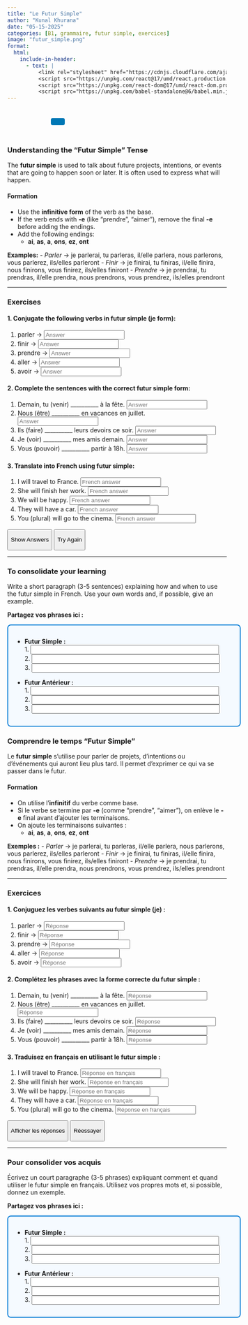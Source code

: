 ```yaml
---
title: "Le Futur Simple"
author: "Kunal Khurana"
date: "05-15-2025"
categories: [B1, grammaire, futur simple, exercices]
image: "futur_simple.png"
format:
  html:
    include-in-header:
      - text: |
          <link rel="stylesheet" href="https://cdnjs.cloudflare.com/ajax/libs/font-awesome/6.0.0/css/all.min.css">
          <script src="https://unpkg.com/react@17/umd/react.production.min.js"></script>
          <script src="https://unpkg.com/react-dom@17/umd/react-dom.production.min.js"></script>
          <script src="https://unpkg.com/babel-standalone@6/babel.min.js"></script>
---
```


::: {style="text-align: left; padding: 10px;"}
<a href="mailto:frenchwithkunal@gmail.com" target="_blank" style="margin: 0 10px; color: #000;"><i class="fas fa-envelope fa-lg"></i></a> <a href="https://www.instagram.com/frenchwithkunal" target="_blank" style="margin: 0 10px; color: #E1306C;"><i class="fab fa-instagram fa-lg"></i></a> <a href="https://frenchwithkunal.ca" target="_blank" style="margin: 0 10px; color: #0077b5;"><i class="fas fa-globe fa-lg"></i></a> <a href="https://whatsapp.com/channel/0029Vb57n2e7dmegpjYpyi3V" target="_blank" style="margin: 0 10px; color: #25D366;"><i class="fab fa-whatsapp fa-lg"></i></a> <button onclick="copyLink()" style="background-color: #0077b5; color: white; padding: 8px 16px; border: none; border-radius: 4px; cursor: pointer; margin-left: 10px;"> <i class="fas fa-copy"></i> </button> [Link copied!]{#copy-message style="margin-left: 10px; color: green; display: none;"}
:::

::: {#react-root}
:::

```{=html}
<script type="text/babel">
 const ProfilePage = () => {
  const { useState, useEffect } = React;
  const [redirectCounter, setRedirectCounter] = useState(4);
  const [isRedirecting, setIsRedirecting] = useState(false);

  const isFrench = document.documentElement.lang === "fr";

  const translations = {
    noAccess: isFrench 
      ? "Vous n'avez pas accès à cette page. Si vous pensez que vous avez accès, veuillez <a href='https://frenchwithkunal.ca/login.html'>vous connecter</a>."
      : "You don't have access to this page. If you think you have, kindly <a href='https://frenchwithkunal.ca/login.html'>login</a>.",
    subscribe: isFrench
      ? "Veuillez vous abonner pour obtenir l'accès."
      : "Please subscribe to gain access.",
    redirecting: isFrench
      ? `Redirection vers la page d'abonnement dans ${redirectCounter} secondes...`
      : `Redirecting to subscription page in ${redirectCounter} seconds...`
  };

  const refreshToken = async () => {
    const storedRefreshToken = localStorage.getItem("refreshToken");

    if (!storedRefreshToken) {
      window.location.href = "/login.html";
      return null;
    }

    try {
      const response = await fetch("https://frenchwithkunal-cdf6ea3f88ce.herokuapp.com/api/v1/auth/refresh-token", {
        method: "POST",
        headers: {
          "Content-Type": "application/json",
        },
        body: JSON.stringify({ refreshToken: storedRefreshToken }),
      });

      if (!response.ok) {
        localStorage.removeItem("accessToken");
        localStorage.removeItem("refreshToken");
        window.location.href = "/login.html";
        return null;
      }

      const data = await response.json();
      localStorage.setItem("accessToken", data.accessToken);
      return data.accessToken;
    } catch (error) {
      localStorage.removeItem("accessToken");
      localStorage.removeItem("refreshToken");
      window.location.href = "/login.html";
      return null;
    }
  };

  const fetchWithAuth = async (url, options = {}) => {
    let accessToken = localStorage.getItem("accessToken");

    options.headers = {
      ...options.headers,
      Authorization: `Bearer ${accessToken}`,
      "Content-Type": "application/json",
    };

    let response = await fetch(url, options);

    if (response.status === 401) {
      console.log("Access token expired, attempting to refresh...");

      // Refresh token
      accessToken = await refreshToken();

      if (!accessToken) return null;

      options.headers.Authorization = `Bearer ${accessToken}`;
      response = await fetch(url, options);
    }

    return response.json();
  };

  const showNoAccessMessage = () => {
    setIsRedirecting(true);
    
    const noAccessMessage = `
      <div style="text-align: center; padding: 20px;">
        <h2>${translations.noAccess}</h2>
        <p>${translations.subscribe}</p>
        <p>${translations.redirecting}</p>
      </div>
    `;
    document.body.innerHTML = noAccessMessage;
    
    // Start countdown and redirect
    const redirectInterval = setInterval(() => {
      setRedirectCounter((prev) => {
        const newCounter = prev - 1;
        if (newCounter <= 0) {
          clearInterval(redirectInterval);
          window.location.href = "https://frenchwithkunal.ca/payment.html";
        }
        
        // Update the countdown text
        const countdownElement = document.querySelector('p:last-child');
        if (countdownElement) {
          countdownElement.textContent = isFrench
            ? `Redirection vers la page d'abonnement dans ${newCounter} secondes...`
            : `Redirecting to subscription page in ${newCounter} seconds...`;
        }
        
        return newCounter;
      });
    }, 1000);
  };

  useEffect(() => {
    const storedToken = localStorage.getItem('accessToken');

    if(!storedToken) {
      showNoAccessMessage();
    } else {
      const fetchData = async() => {
        const data = await fetchWithAuth("https://frenchwithkunal-cdf6ea3f88ce.herokuapp.com/api/v1/auth/me", {
          method: "POST",
        });

        if (data && data.data && data.data.hasAccess) {
          console.log(data);
        } else {
          showNoAccessMessage();
        }
      };
      fetchData();
    }
  }, []);

  return (
    <div></div>
  );
};

ReactDOM.render(
  <ProfilePage />,
  document.getElementById('react-root')
);
 </script>
```
::::: {.content-visible when-profile="english"}
### Understanding the "Futur Simple" Tense

The **futur simple** is used to talk about future projects, intentions, or events that are going to happen soon or later. It is often used to express what will happen.

#### Formation

-   Use the **infinitive form** of the verb as the base.
-   If the verb ends with **-e** (like "prendre", "aimer"), remove the final **-e** before adding the endings.
-   Add the following endings:
    -   **ai**, **as**, **a**, **ons**, **ez**, **ont**

**Examples:** - *Parler* → je parlerai, tu parleras, il/elle parlera, nous parlerons, vous parlerez, ils/elles parleront - *Finir* → je finirai, tu finiras, il/elle finira, nous finirons, vous finirez, ils/elles finiront - *Prendre* → je prendrai, tu prendras, il/elle prendra, nous prendrons, vous prendrez, ils/elles prendront

------------------------------------------------------------------------

### Exercises

#### 1. Conjugate the following verbs in futur simple (je form):

1.  parler → <input type="text" placeholder="Answer" oninput="checkAnswer(this, 'parlerai')">
2.  finir → <input type="text" placeholder="Answer" oninput="checkAnswer(this, 'finirai')">
3.  prendre → <input type="text" placeholder="Answer" oninput="checkAnswer(this, 'prendrai')">
4.  aller → <input type="text" placeholder="Answer" oninput="checkAnswer(this, 'irai')">
5.  avoir → <input type="text" placeholder="Answer" oninput="checkAnswer(this, 'aurai')">

#### 2. Complete the sentences with the correct futur simple form:

1.  Demain, tu (venir) \_\_\_\_\_\_\_\_\_\_ à la fête. <input type="text" placeholder="Answer" oninput="checkAnswer(this, 'viendras')">
2.  Nous (être) \_\_\_\_\_\_\_\_\_\_ en vacances en juillet. <input type="text" placeholder="Answer" oninput="checkAnswer(this, 'serons')">
3.  Ils (faire) \_\_\_\_\_\_\_\_\_\_ leurs devoirs ce soir. <input type="text" placeholder="Answer" oninput="checkAnswer(this, 'feront')">
4.  Je (voir) \_\_\_\_\_\_\_\_\_\_ mes amis demain. <input type="text" placeholder="Answer" oninput="checkAnswer(this, 'verrai')">
5.  Vous (pouvoir) \_\_\_\_\_\_\_\_\_\_ partir à 18h. <input type="text" placeholder="Answer" oninput="checkAnswer(this, 'pourrez')">

#### 3. Translate into French using futur simple:

1.  I will travel to France. <input type="text" placeholder="French answer" oninput="checkAnswer(this, 'Je voyagerai en France')">
2.  She will finish her work. <input type="text" placeholder="French answer" oninput="checkAnswer(this, 'Elle finira son travail')">
3.  We will be happy. <input type="text" placeholder="French answer" oninput="checkAnswer(this, 'Nous serons heureux')">
4.  They will have a car. <input type="text" placeholder="French answer" oninput="checkAnswer(this, 'Ils auront une voiture')">
5.  You (plural) will go to the cinema. <input type="text" placeholder="French answer" oninput="checkAnswer(this, 'Vous irez au cinéma')">

<button onclick="showAnswers()">

Show Answers

</button>

<button onclick="refreshPage()">

Try Again

</button>

------------------------------------------------------------------------

### To consolidate your learning

Write a short paragraph (3-5 sentences) explaining how and when to use the futur simple in French. Use your own words and, if possible, give an example.

:::: callout-note
**Partagez vos phrases ici :**\

::: {style="width:100%;padding:1em;border:2px solid #0078D4;border-radius:8px;background:#f5faff;"}
<ul>

<li><strong>Futur Simple :</strong> <br> 1. <input type="text" style="width:90%;" /><br> 2. <input type="text" style="width:90%;" /><br> 3. <input type="text" style="width:90%;" /></li>

<li style="margin-top:1em;">

<strong>Futur Antérieur :</strong> <br> 1. <input type="text" style="width:90%;" /><br> 2. <input type="text" style="width:90%;" /><br> 3. <input type="text" style="width:90%;" />

</li>

</ul>

```{=html}
<script>
function checkAnswer(input, correctAnswer) {
    const span = input.nextElementSibling;
    if (input.value.trim().toLowerCase() === correctAnswer.toLowerCase()) {
        span.textContent = "✓ Correct";
        span.style.color = "green";
    } else {
        span.textContent = "";
    }
}

function showAnswers() {
    document.querySelectorAll('input[type="text"]').forEach(el => {
        const correct = el.getAttribute('oninput')?.match(/'([^']+)'/)?.[1];
        if (correct) {
            const span = el.nextElementSibling;
            span.textContent = `Réponse : ${correct}`;
            span.style.color = "blue";
        }
    });
}

function refreshPage() {
    location.reload();
}
</script>
```
:::
::::
:::::

::::: {.content-visible when-profile="french"}
### Comprendre le temps "Futur Simple"

Le **futur simple** s'utilise pour parler de projets, d'intentions ou d'événements qui auront lieu plus tard. Il permet d'exprimer ce qui va se passer dans le futur.

#### Formation

-   On utilise l’**infinitif** du verbe comme base.
-   Si le verbe se termine par **-e** (comme "prendre", "aimer"), on enlève le **-e** final avant d’ajouter les terminaisons.
-   On ajoute les terminaisons suivantes :
    -   **ai**, **as**, **a**, **ons**, **ez**, **ont**

**Exemples :** - *Parler* → je parlerai, tu parleras, il/elle parlera, nous parlerons, vous parlerez, ils/elles parleront - *Finir* → je finirai, tu finiras, il/elle finira, nous finirons, vous finirez, ils/elles finiront - *Prendre* → je prendrai, tu prendras, il/elle prendra, nous prendrons, vous prendrez, ils/elles prendront

------------------------------------------------------------------------

### Exercices

#### 1. Conjuguez les verbes suivants au futur simple (je) :

1.  parler → <input type="text" placeholder="Réponse" oninput="checkAnswer(this, 'parlerai')">
2.  finir → <input type="text" placeholder="Réponse" oninput="checkAnswer(this, 'finirai')">
3.  prendre → <input type="text" placeholder="Réponse" oninput="checkAnswer(this, 'prendrai')">
4.  aller → <input type="text" placeholder="Réponse" oninput="checkAnswer(this, 'irai')">
5.  avoir → <input type="text" placeholder="Réponse" oninput="checkAnswer(this, 'aurai')">

#### 2. Complétez les phrases avec la forme correcte du futur simple :

1.  Demain, tu (venir) \_\_\_\_\_\_\_\_\_\_ à la fête. <input type="text" placeholder="Réponse" oninput="checkAnswer(this, 'viendras')">
2.  Nous (être) \_\_\_\_\_\_\_\_\_\_ en vacances en juillet. <input type="text" placeholder="Réponse" oninput="checkAnswer(this, 'serons')">
3.  Ils (faire) \_\_\_\_\_\_\_\_\_\_ leurs devoirs ce soir. <input type="text" placeholder="Réponse" oninput="checkAnswer(this, 'feront')">
4.  Je (voir) \_\_\_\_\_\_\_\_\_\_ mes amis demain. <input type="text" placeholder="Réponse" oninput="checkAnswer(this, 'verrai')">
5.  Vous (pouvoir) \_\_\_\_\_\_\_\_\_\_ partir à 18h. <input type="text" placeholder="Réponse" oninput="checkAnswer(this, 'pourrez')">

#### 3. Traduisez en français en utilisant le futur simple :

1.  I will travel to France. <input type="text" placeholder="Réponse en français" oninput="checkAnswer(this, 'Je voyagerai en France')">
2.  She will finish her work. <input type="text" placeholder="Réponse en français" oninput="checkAnswer(this, 'Elle finira son travail')">
3.  We will be happy. <input type="text" placeholder="Réponse en français" oninput="checkAnswer(this, 'Nous serons heureux')">
4.  They will have a car. <input type="text" placeholder="Réponse en français" oninput="checkAnswer(this, 'Ils auront une voiture')">
5.  You (plural) will go to the cinema. <input type="text" placeholder="Réponse en français" oninput="checkAnswer(this, 'Vous irez au cinéma')">

<button onclick="showAnswers()">

Afficher les réponses

</button>

<button onclick="refreshPage()">

Réessayer

</button>

------------------------------------------------------------------------

### Pour consolider vos acquis

Écrivez un court paragraphe (3-5 phrases) expliquant comment et quand utiliser le futur simple en français. Utilisez vos propres mots et, si possible, donnez un exemple.

:::: callout-note
**Partagez vos phrases ici :**\

::: {style="width:100%;padding:1em;border:2px solid #0078D4;border-radius:8px;background:#f5faff;"}
<ul>

<li><strong>Futur Simple :</strong> <br> 1. <input type="text" style="width:90%;" /><br> 2. <input type="text" style="width:90%;" /><br> 3. <input type="text" style="width:90%;" /></li>

<li style="margin-top:1em;">

<strong>Futur Antérieur :</strong> <br> 1. <input type="text" style="width:90%;" /><br> 2. <input type="text" style="width:90%;" /><br> 3. <input type="text" style="width:90%;" />

</li>

</ul>
:::
::::

```{=html}
<script>
function checkAnswer(input, correctAnswer) {
    const span = input.nextElementSibling;
    if (input.value.trim().toLowerCase() === correctAnswer.toLowerCase()) {
        span.textContent = "✓ Correct";
        span.style.color = "green";
    } else {
        span.textContent = "";
    }
}

function showAnswers() {
    document.querySelectorAll('input[type="text"]').forEach(el => {
        const correct = el.getAttribute('oninput')?.match(/'([^']+)'/)?.[1];
        if (correct) {
            const span = el.nextElementSibling;
            span.textContent = `Réponse : ${correct}`;
            span.style.color = "blue";
        }
    });
}

function refreshPage() {
    location.reload();
}
</script>
```
:::::
